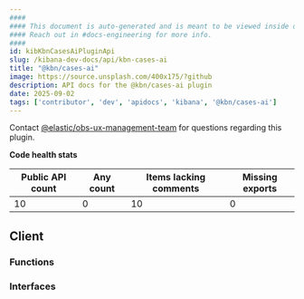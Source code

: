 ```yaml
---
####
#### This document is auto-generated and is meant to be viewed inside our experimental, new docs system.
#### Reach out in #docs-engineering for more info.
####
id: kibKbnCasesAiPluginApi
slug: /kibana-dev-docs/api/kbn-cases-ai
title: "@kbn/cases-ai"
image: https://source.unsplash.com/400x175/?github
description: API docs for the @kbn/cases-ai plugin
date: 2025-09-02
tags: ['contributor', 'dev', 'apidocs', 'kibana', '@kbn/cases-ai']
---
```




Contact [@elastic/obs-ux-management-team](https://github.com/orgs/elastic/teams/obs-ux-management-team) for questions regarding this plugin.

**Code health stats**

| Public API count  | Any count | Items lacking comments | Missing exports |
|-------------------|-----------|------------------------|-----------------|
| 10 | 0 | 10 | 0 |

## Client

### Functions
<DocDefinitionList data={kbnCasesAiObj.client.functions}/>

### Interfaces
<DocDefinitionList data={kbnCasesAiObj.client.interfaces}/>


